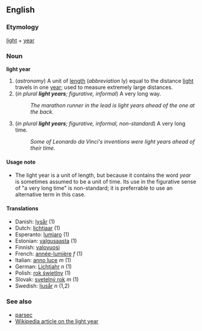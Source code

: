 ==English==
===Etymology===
[[light]] + [[year]]

===Noun===
'''light year'''

#(''astronomy'') A unit of [[length]] (''abbreviation'' ly) equal to the distance [[light]] travels in one [[year]]; used to measure extremely large distances.
#(''in plural '''light years'''; figurative, informal'') A very long way.
#:''The marathon runner in the lead is light years ahead of the one at the back.''
#(''in plural '''light years'''; figurative, informal, non-standard'') A very long time.
#:''Some of Leonardo da Vinci's inventions were light years ahead of their time.''

====Usage note====
*The light year is a unit of length, but because it contains the word ''year'' is sometimes assumed to be a unit of time.  Its use in the figurative sense of "a very long time" is non-standard; it is preferrable to use an alternative term in this case.

==== Translations ====
*Danish: [[lysår]] (1)
*Dutch: [[lichtjaar]] (1)
*Esperanto: [[lumjaro]] (1)
*Estonian: [[valgusaasta]] (1)
*Finnish: [[valovuosi]]
*French: [[année-lumière]] ''f'' (1)
*Italian: [[anno luce]] ''m'' (1)
*German: [[Lichtjahr]] ''n'' (1)
*Polish: [[rok świetlny]] (1)
*Slovak: [[svetelný rok]] ''m'' (1)
*Swedish: [[ljusår]] ''n'' (1,2)

===See also===
*[[parsec]]
*[[en:Light_year|Wikipedia article on the light year]]
